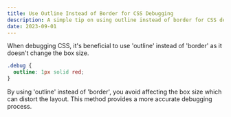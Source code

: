 ```yaml
---
title: Use Outline Instead of Border for CSS Debugging
description: A simple tip on using outline instead of border for CSS debugging because it doesn't alter the box size.
date: 2023-09-01
---
```


When debugging CSS, it's beneficial to use 'outline' instead of 'border' as it doesn't change the box size.

```css
.debug {
  outline: 1px solid red;
}
```

By using 'outline' instead of 'border', you avoid affecting the box size which can distort the layout. This method provides a more accurate debugging process.